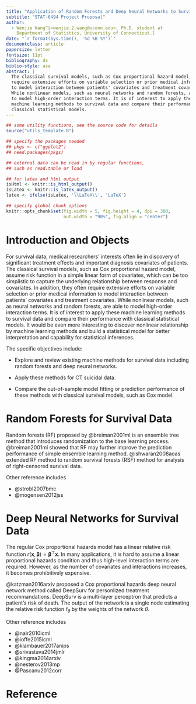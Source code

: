 ```yaml
---
title: "Application of Random Forests and Deep Neural Networks to Survival Data"
subtitle: "STAT-6494 Project Proposal"
author:
  - Wenjie Wang^[<wenjie.2.wang@uconn.edu>; Ph.D. student at
    Department of Statistics, University of Connecticut.]
date: "`r format(Sys.time(), '%d %B %Y')`"
documentclass: article
papersize: letter
fontsize: 11pt
bibliography: ds
biblio-style: asa
abstract: |
  The classical survival models, such as Cox proportional hazard model, often
  require extensive efforts on variable selection or prior medical information
  to model interaction between patients' covariates and treatment covariates.
  While nonlinear models, such as neural networks and random forests, are able
  to model high-order interaction terms. It is of interest to apply these
  machine learning methods to survival data and compare their performance with
  classical statistical models.
---
```



```r
## some utility functions, see the source code for details
source("utils_template.R")

## specify the packages needed
## pkgs <- c("ggplot2")
## need.packages(pkgs)

## external data can be read in by regular functions,
## such as read.table or load

## for latex and html output
isHtml <- knitr::is_html_output()
isLatex <- knitr::is_latex_output()
latex <- ifelse(isLatex, '\\LaTeX\\', 'LaTeX')

## specify global chunk options
knitr::opts_chunk$set(fig.width = 5, fig.height = 4, dpi = 300,
                      out.width = "90%", fig.align = "center")

```


# Introduction and Objects {#sec:intro}


For survival data, medical researchers' interests often lie in discovery of
significant treatment effects and important diagnosis covariates of patients.
The classical survival models, such as Cox proportional hazard model, assume
risk function in a simple linear form of covariates, which can be too simplistic
to capture the underlying relationship between response and covariates.  In
addition, they often require extensive efforts on variable selection or prior
medical information to model interaction between patients' covariates and
treatment covariates.  While nonlinear models, such as neural networks and
random forests, are able to model high-order interaction terms. It is of
interest to apply these machine learning methods to survival data and compare
their performance with classical statistical models. It would be even more
interesting to discover nonlinear relationship by machine learning methods and
build a statistical model for better interpretation and capability for
statistical inferences.


The specific objectives include:

- Explore and review existing machine methods for survival data including random
  forests and deep neural networks.

- Apply these methods for CT suicidal data.

- Compare the out-of-sample model fitting or prediction performance of these
  methods with classical survival models, such as Cox model.


# Random Forests for Survival Data

Random forests (RF) proposed by @breiman2001ml is an ensemble tree method that
introduces randomization to the base learning process. @breiman2001ml showed
that RF may further improve the prediction performance of simple ensemble
learning method.  @ishwaran2008aoas extended RF method to random survival
forests (RSF) method for analysis of right-censored survival data.


Other reference includes

- @strobl2007bmc
- @mogensen2012jss


# Deep Neural Networks for Survival Data

The regular Cox proportional hazards model has a linear relative risk function
$r(\bm{x}, \bm{\beta})=\bm{\beta}^{\top}\bm{x}$. In many applications, it is
hard to assume a linear proportional hazards condition and thus high-level
interaction terms are required. However, as the number of covariates and
interactions increases, it becomes prohibitively expensive.

@katzman2016arxiv proposed a Cox proportional hazards deep neural network method
called DeepSurv for personlized treatment recommandations.  DeepSurv is a
multi-layer perceptron that predicts a patient's risk of death. The output of
the network is a single node estimating the relative risk function
$\hat{r}_{\theta}$ by the weights of the network $\theta$.


Other reference includes

- @nair2010icml
- @ioffe2015icml
- @klambauer2017anips
- @srivastava2014jmlr
- @kingma2014arxiv
- @nesterov2013mp
- @Pascanu2012corr


# Reference {-}

